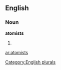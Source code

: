 ==English==

===Noun===
'''atomists'''

# {{plural of|[[atomist]]}}

[[Category:English plurals]]

[[ar:atomists]]